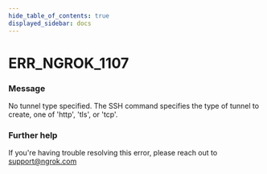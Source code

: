 ```yaml
---
hide_table_of_contents: true
displayed_sidebar: docs
---
```



# ERR_NGROK_1107

### Message

No tunnel type specified. The SSH command specifies the type of tunnel to create, one of 'http', 'tls', or 'tcp'.

### Further help

If you're having trouble resolving this error, please reach out to [support@ngrok.com](mailto:support@ngrok.com?subject=Help%20with%20ERR_NGROK_1107)

<ErrorDetails error="err_ngrok_1107" />
